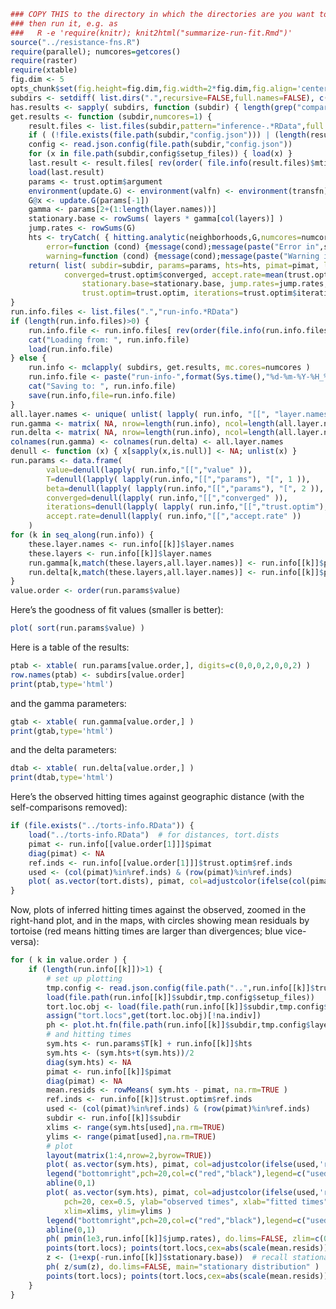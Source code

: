 ```r
### COPY THIS to the directory in which the directories are you want to summarize,
### then run it, e.g. as
###   R -e 'require(knitr); knit2html("summarize-run-fit.Rmd")'
source("../resistance-fns.R")
require(parallel); numcores=getcores()
require(raster)
require(xtable)
fig.dim <- 5
opts_chunk$set(fig.height=fig.dim,fig.width=2*fig.dim,fig.align='center')
subdirs <- setdiff( list.dirs(".",recursive=FALSE,full.names=FALSE), c("figure","cache") )
has.results <- sapply( subdirs, function (subdir) { length(grep("comparison",list.files(subdir,pattern="inference-.*RData",full.names=TRUE),value=TRUE,inverse=TRUE)) } )
get.results <- function (subdir,numcores=1) {
    result.files <- list.files(subdir,pattern="inference-.*RData",full.names=TRUE)
    if ( (!file.exists(file.path(subdir,"config.json"))) | (length(result.files)==0) ) { return( list( subdir=subdir ) ) }
    config <- read.json.config(file.path(subdir,"config.json"))
    for (x in file.path(subdir,config$setup_files)) { load(x) }
    last.result <- result.files[ rev(order( file.info(result.files)$mtime )) ][1]
    load(last.result)
    params <- trust.optim$argument
    environment(update.G) <- environment(valfn) <- environment(transfn) <- environment()
    G@x <- update.G(params[-1])
    gamma <- params[2+(1:length(layer.names))]
    stationary.base <- rowSums( layers * gamma[col(layers)] )
    jump.rates <- rowSums(G)
    hts <- tryCatch( { hitting.analytic(neighborhoods,G,numcores=numcores)[locs,] },
        error=function (cond) {message(cond);message(paste("Error in",subdir)); NA}, 
        warning=function (cond) {message(cond);message(paste("Warning in",subdir)); NA} )
    return( list( subdir=subdir, params=params, hts=hts, pimat=pimat, layer.names=layer.names, value=trust.optim$value, 
            converged=trust.optim$converged, accept.rate=mean(trust.optim$accept), 
                stationary.base=stationary.base, jump.rates=jump.rates,
                trust.optim=trust.optim, iterations=trust.optim$iterations ) )
}
run.info.files <- list.files(".","run-info.*RData")
if (length(run.info.files)>0) {
    run.info.file <- run.info.files[ rev(order(file.info(run.info.files)$mtime)) ][1]
    cat("Loading from: ", run.info.file)
    load(run.info.file)
} else {
    run.info <- mclapply( subdirs, get.results, mc.cores=numcores )
    run.info.file <- paste("run-info-",format(Sys.time(),"%d-%m-%Y-%H_%M_%S"),".RData",sep='')
    cat("Saving to: ", run.info.file)
    save(run.info,file=run.info.file)
}
all.layer.names <- unique( unlist( lapply( run.info, "[[", "layer.names" ) ) )
run.gamma <- matrix( NA, nrow=length(run.info), ncol=length(all.layer.names) )
run.delta <- matrix( NA, nrow=length(run.info), ncol=length(all.layer.names) )
colnames(run.gamma) <- colnames(run.delta) <- all.layer.names
denull <- function (x) { x[sapply(x,is.null)] <- NA; unlist(x) }
run.params <- data.frame( 
        value=denull(lapply( run.info,"[[","value" )),
        T=denull(lapply( lapply(run.info,"[[","params"), "[", 1 )), 
        beta=denull(lapply( lapply(run.info,"[[","params"), "[", 2 )),
        converged=denull(lapply( run.info,"[[","converged" )),
        iterations=denull(lapply( lapply( run.info,"[[","trust.optim"), "[[", "iterations" )),
        accept.rate=denull(lapply( run.info,"[[","accept.rate" ))
    )
for (k in seq_along(run.info)) {
    these.layer.names <- run.info[[k]]$layer.names
    these.layers <- run.info[[k]]$layer.names
    run.gamma[k,match(these.layers,all.layer.names)] <- run.info[[k]]$params[2+(1:length(these.layers))]
    run.delta[k,match(these.layers,all.layer.names)] <- run.info[[k]]$params[2+length(these.layers)+(1:length(these.layers))]
}
value.order <- order(run.params$value)
```

Here's the goodness of fit values (smaller is better):
```r
plot( sort(run.params$value) )
```

Here is a table of the results:
```r
ptab <- xtable( run.params[value.order,], digits=c(0,0,0,2,0,0,2) )
row.names(ptab) <- subdirs[value.order]
print(ptab,type='html')
```
and the gamma parameters:
```r
gtab <- xtable( run.gamma[value.order,] )
print(gtab,type='html')
```
and the delta parameters:
```r
dtab <- xtable( run.delta[value.order,] )
print(dtab,type='html')
```

Here's the observed hitting times against geographic distance (with the self-comparisons removed):
```r
if (file.exists("../torts-info.RData")) {
    load("../torts-info.RData")  # for distances, tort.dists
    pimat <- run.info[[value.order[1]]]$pimat
    diag(pimat) <- NA
    ref.inds <- run.info[[value.order[1]]]$trust.optim$ref.inds
    used <- (col(pimat)%in%ref.inds) & (row(pimat)%in%ref.inds)
    plot( as.vector(tort.dists), pimat, col=adjustcolor(ifelse(col(pimat)%in%ref.inds,'red','black'),0.25), pch=20, cex=0.5, ylab="observed times", xlab="geographic distance" )
}
```

Now, plots of inferred hitting times against the observed,
zoomed in the right-hand plot,
and in the maps, with circles showing mean residuals by tortoise 
(red means hitting times are larger than divergences; blue vice-versa):
```r
for ( k in value.order ) {
    if (length(run.info[[k]])>1) {
        # set up plotting
        tmp.config <- read.json.config(file.path("..",run.info[[k]]$trust.optim$config.file))
        load(file.path(run.info[[k]]$subdir,tmp.config$setup_files))
        tort.loc.obj <- load(file.path(run.info[[k]]$subdir,tmp.config$sample_locs))
        assign("tort.locs",get(tort.loc.obj)[!na.indiv])
        ph <- plot.ht.fn(file.path(run.info[[k]]$subdir,tmp.config$layer_prefix),nonmissing,homedir="../..",default.par.args=list(mar=c(3,3,3,3)+.1))
        # and hitting times
        sym.hts <- run.params$T[k] + run.info[[k]]$hts
        sym.hts <- (sym.hts+t(sym.hts))/2
        diag(sym.hts) <- NA
        pimat <- run.info[[k]]$pimat
        diag(pimat) <- NA
        mean.resids <- rowMeans( sym.hts - pimat, na.rm=TRUE )
        ref.inds <- run.info[[k]]$trust.optim$ref.inds
        used <- (col(pimat)%in%ref.inds) & (row(pimat)%in%ref.inds)
        subdir <- run.info[[k]]$subdir
        xlims <- range(sym.hts[used],na.rm=TRUE)
        ylims <- range(pimat[used],na.rm=TRUE)
        # plot
        layout(matrix(1:4,nrow=2,byrow=TRUE))
        plot( as.vector(sym.hts), pimat, col=adjustcolor(ifelse(used,'red','black'),0.25), pch=20, cex=0.5, ylab="observed times", xlab="fitted times" )
        legend("bottomright",pch=20,col=c("red","black"),legend=c("used in fitting","not used in fitting"))
        abline(0,1)
        plot( as.vector(sym.hts), pimat, col=adjustcolor(ifelse(used,'red','black'),0.25), 
            pch=20, cex=0.5, ylab="observed times", xlab="fitted times", 
            xlim=xlims, ylim=ylims )
        legend("bottomright",pch=20,col=c("red","black"),legend=c("used in fitting","not used in fitting"))
        abline(0,1)
        ph( pmin(1e3,run.info[[k]]$jump.rates), do.lims=FALSE, zlim=c(0,1e3), main="truncated jump rates" )
        points(tort.locs); points(tort.locs,cex=abs(scale(mean.resids)),col=ifelse(mean.resids>0,"red","blue"))
        z <- (1+exp(-run.info[[k]]$stationary.base))  # recall stationary distribution is 1/rho( )
        ph( z/sum(z), do.lims=FALSE, main="stationary distribution" )
        points(tort.locs); points(tort.locs,cex=abs(scale(mean.resids)),col=ifelse(mean.resids>0,"red","blue"))
    }
}
```

